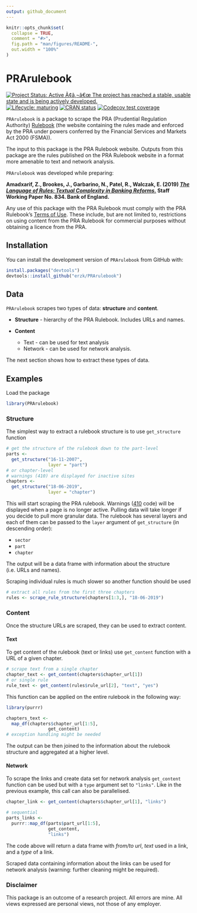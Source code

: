 ```yaml
---
output: github_document
---
```


```r
knitr::opts_chunk$set(
  collapse = TRUE,
  comment = "#>",
  fig.path = "man/figures/README-",
  out.width = "100%"
)
```
# PRArulebook

<!-- badges: start -->
[![Project Status: Active Ã¢â‚¬â€œ The project has reached a stable, usable state and is being actively developed.](http://www.repostatus.org/badges/latest/active.svg)](http://www.repostatus.org/#active)
[![Lifecycle: maturing](https://img.shields.io/badge/lifecycle-maturing-blue.svg)](https://www.tidyverse.org/lifecycle/#maturing)
[![CRAN status](https://www.r-pkg.org/badges/version/PRArulebook)](https://cran.r-project.org/package=PRArulebook)
[![Codecov test coverage](https://codecov.io/gh/erzk/PRArulebook/branch/master/graph/badge.svg)](https://codecov.io/gh/erzk/PRArulebook?branch=master)
<!-- badges: end -->

`PRArulebook` is a package to scrape the PRA (Prudential Regulation Authority) [Rulebook](http://www.prarulebook.co.uk/) (the website containing the rules made and enforced by the PRA under powers conferred by the Financial Services and Markets Act 2000 (FSMA)).

The input to this package is the PRA Rulebook website. Outputs from this package are the rules published on the PRA Rulebook website in a format more amenable to text and network analysis.

`PRArulebook` was developed while preparing:

**Amadxarif, Z., Brookes, J., Garbarino, N., Patel, R., Walczak, E. (2019) *[The Language of Rules: Textual Complexity in Banking Reforms.](https://www.bankofengland.co.uk/working-paper/2019/the-language-of-rules-textual-complexity-in-banking-reforms)* Staff Working Paper No. 834. Bank of England.**

Any use of this package with the PRA Rulebook must comply with the PRA Rulebook's [Terms of Use](http://www.prarulebook.co.uk/terms-of-use). These include, but are not limited to, restrictions on using content from the PRA Rulebook for commercial purposes without obtaining a licence from the PRA.

## Installation

You can install the development version of `PRArulebook` from GitHub with:

```r
install.packages("devtools")
devtools::install_github("erzk/PRArulebook")
```

## Data

`PRArulebook` scrapes two types of data: **structure** and **content**.

* **Structure** - hierarchy of the PRA Rulebook. Includes URLs and names.

* **Content**
  * Text - can be used for text analysis
  * Network - can be used for network analysis.

The next section shows how to extract these types of data.

## Examples

Load the package

```r
library(PRArulebook)
```

### Structure

The simplest way to extract a rulebook structure is to use `get_structure` function

```r
# get the structure of the rulebook down to the part-level
parts <-
  get_structure("16-11-2007",
                layer = "part")
# or chapter-level
# warnings (410) are displayed for inactive sites
chapters <-
  get_structure("18-06-2019",
                layer = "chapter")
```

This will start scraping the PRA rulebook. Warnings ([410](https://en.wikipedia.org/wiki/List_of_HTTP_status_codes) code) will be displayed when a page is no longer active. Pulling data will take longer if you decide to pull more granular data. The rulebook has several layers and each of them can be passed to the `layer` argument of `get_structure` (in descending order):

* `sector`
* `part`
* `chapter`

The output will be a data frame with information about the structure (i.e. URLs and names).

Scraping individual rules is much slower so another function should be used

```r
# extract all rules from the first three chapters
rules <- scrape_rule_structure(chapters[1:3,], "18-06-2019")
```

### Content

Once the structure URLs are scraped, they can be used to extract content. 

#### Text

To get content of the rulebook (text or links) use `get_content` function with a URL of a given chapter. 

```r
# scrape text from a single chapter
chapter_text <- get_content(chapters$chapter_url[1])
# or single rule
rule_text <- get_content(rules$rule_url[2], "text", "yes")
```

This function can be applied on the entire rulebook in the following way:

```r
library(purrr)

chapters_text <-
  map_df(chapters$chapter_url[1:5],
                get_content)
# exception handling might be needed
```

The output can be then joined to the information about the rulebook structure and aggregated at a higher level.

#### Network

To scrape the links and create data set for network analysis `get_content` function can be used but with a `type` argument set to `"links"`. Like in the previous example, this call can also be parallelised.

```r
chapter_link <- get_content(chapters$chapter_url[1], "links")

# sequential
parts_links <-
  purrr::map_df(parts$part_url[1:5],
                get_content,
                "links")
```

The code above will return a data frame with *from/to url*, *text* used in a link, and a *type* of a link.

Scraped data containing information about the links can be used for network analysis (warning: further cleaning might be required).

### Disclaimer 

This package is an outcome of a research project. All errors are mine. All views expressed are personal views, not those of any employer.
